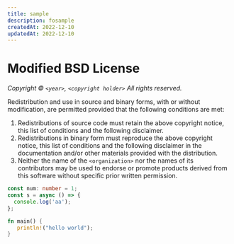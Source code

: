 ```yaml
---
title: sample
description: fosample
createdAt: 2022-12-10
updatedAt: 2022-12-10
---
```


# Modified BSD License

_Copyright © `<year>`, `<copyright holder>`_
_All rights reserved._

Redistribution and use in source and binary forms, with or without
modification, are permitted provided that the following conditions are met:

1. Redistributions of source code must retain the above copyright
   notice, this list of conditions and the following disclaimer.
2. Redistributions in binary form must reproduce the above copyright
   notice, this list of conditions and the following disclaimer in the
   documentation and/or other materials provided with the distribution.
3. Neither the name of the `<organization>` nor the
   names of its contributors may be used to endorse or promote products
   derived from this software without specific prior written permission.

```ts
const num: number = 1;
const s = async () => {
  console.log('aa');
};
```


```rs
fn main() {
   println!("hello world");
}
```
